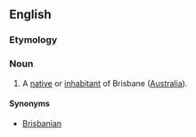 ==English==

===Etymology===
{{suffix|Brisbane|ite|lang=en}}

===Noun===
{{en-noun}}

# A [[native]] or [[inhabitant]] of Brisbane ([[Australia]]).

====Synonyms====
* [[Brisbanian]]